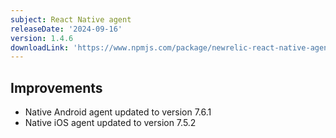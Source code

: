 ```yaml
---
subject: React Native agent
releaseDate: '2024-09-16'
version: 1.4.6
downloadLink: 'https://www.npmjs.com/package/newrelic-react-native-agent/v/1.4.6'
---
```


## Improvements

- Native Android agent updated to version 7.6.1
- Native iOS agent updated to version 7.5.2
